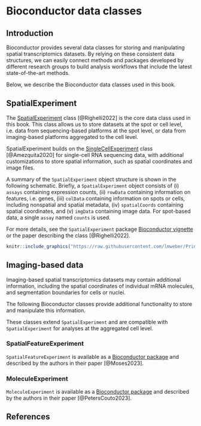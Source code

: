 # Bioconductor data classes {#sec-bkg-bioconductor-data-classes}

## Introduction

Bioconductor provides several data classes for storing and manipulating spatial transcriptomics datasets. By relying on these consistent data structures, we can easily connect methods and packages developed by different research groups to build analysis workflows that include the latest state-of-the-art methods.

Below, we describe the Bioconductor data classes used in this book.


## SpatialExperiment

The [SpatialExperiment](https://bioconductor.org/packages/SpatialExperiment) class [@Righelli2022] is the core data class used in this book. This class allows us to store datasets at the spot or cell level, i.e. data from sequencing-based platforms at the spot level, or data from imaging-based platforms aggregated to the cell level.

SpatialExperiment builds on the [SingleCellExperiment](https://bioconductor.org/packages/SingleCellExperiment) class [@Amezquita2020] for single-cell RNA sequencing data, with additional customizations to store spatial information, such as spatial coordinates and image files.

A summary of the `SpatialExperiment` object structure is shown in the following schematic. Briefly, a `SpatialExperiment` object consists of (i) `assays` containing expression counts, (ii) `rowData` containing information on features, i.e. genes, (iii) `colData` containing information on spots or cells, including nonspatial and spatial metadata, (iv) `spatialCoords` containing spatial coordinates, and (v) `imgData` containing image data. For spot-based data, a single `assay` named `counts` is used.

For more details, see the `SpatialExperiment` package [Bioconductor vignette](https://bioconductor.org/packages/release/bioc/vignettes/SpatialExperiment/inst/doc/SpatialExperiment.html) or the paper describing the class [@Righelli2022].

```r
knitr::include_graphics("https://raw.githubusercontent.com/lmweber/PrinciplesSTA-resources/main/images/SPE.png")
```


## Imaging-based data

Imaging-based spatial transcriptomics datasets may contain additional information, including the spatial coordinates of individual mRNA molecules, and segmentation boundaries for cells or nuclei.

The following Bioconductor classes provide additional functionality to store and manipulate this information.

These classes extend `SpatialExperiment` and are compatible with `SpatialExperiment` for analyses at the aggregated cell level.


### SpatialFeatureExperiment

`SpatialFeatureExperiment` is available as a [Bioconductor package](https://bioconductor.org/packages/SpatialFeatureExperiment) and described by the authors in their paper [@Moses2023].


### MoleculeExperiment

`MoleculeExperiment` is available as a [Bioconductor package](https://bioconductor.org/packages/MoleculeExperiment) and described by the authors in their paper [@PetersCouto2023].


## References {.unnumbered}
